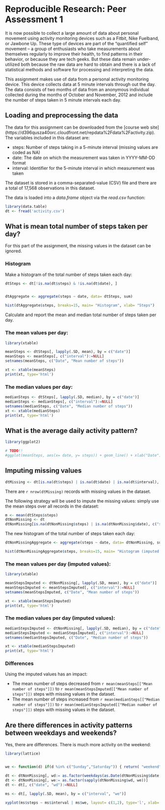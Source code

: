 # Reproducible Research: Peer Assessment 1

It is now possible to collect a large amount of data about personal movement using activity monitoring devices such as a Fitbit, Nike Fuelband, or Jawbone Up. These type of devices are part of the “quantified self” movement – a group of enthusiasts who take measurements about themselves regularly to improve their health, to find patterns in their behavior, or because they are tech geeks. But these data remain under-utilized both because the raw data are hard to obtain and there is a lack of statistical methods and software for processing and interpreting the data.

This assignment makes use of data from a personal activity monitoring device. This device collects data at 5 minute intervals through out the day. The data consists of two months of data from an anonymous individual collected during the months of October and November, 2012 and include the number of steps taken in 5 minute intervals each day.


## Loading and preprocessing the data

The data for this assignment can be downloaded from the [course web site]
(https://d396qusza40orc.cloudfront.net/repdata%2Fdata%2Factivity.zip). 
The variables included in this dataset are:

* steps: Number of steps taking in a 5-minute interval (missing values are coded as NA)
* date: The date on which the measurement was taken in YYYY-MM-DD format
* interval: Identifier for the 5-minute interval in which measurement was taken

The dataset is stored in a comma-separated-value (CSV) file and there are a total
of 17,568 observations in this dataset. 

The data is loaded into a *data.frame* object via the *read.csv* function:
```{r, echo=TRUE}
library(data.table)
dt <- fread('activity.csv')
```


## What is mean total number of steps taken per day?

For this part of the assignment, the missing values in the dataset can be ignored.

### Histogram

Make a histogram of the total number of steps taken each day:

```{r, echo=TRUE}
dtSteps <- dt[!is.na(dt$steps) & !is.na(dt$date), ]


dtAggregate <- aggregate(steps ~ date, data= dtSteps, sum)

hist(dtAggregate$steps, breaks=15, main= "Histogram", xlab= "Steps")
```

Calculate and report the mean and median total number of steps taken per day.

### The mean values per day: 

```{r, echo=TRUE, results='asis'}
library(xtable)

meanSteps <- dtSteps[, lapply(.SD, mean), by = c("date")]
meanSteps <- meanSteps[, c("interval"):=NULL]
setnames(meanSteps, c("Date", "Mean number of steps"))

xt <- xtable(meanSteps)
print(xt, type='html')
```

### The median values per day: 

```{r, echo=TRUE, results='asis'}
medianSteps <- dtSteps[, lapply(.SD, median), by = c("date")]
medianSteps <- medianSteps[, c("interval"):=NULL]
setnames(medianSteps, c("Date", "Median number of steps"))
xt <- xtable(medianSteps)
print(xt, type='html')
```


## What is the average daily activity pattern?

```{r, echo=TRUE}
library(ggplot2)

# TODO!!
#ggplot(meanSteps, aes(x= date, y= steps)) + geom_line() + xlab("Date") + ylab("Average Steps")

```


## Imputing missing values

```{r, echo=TRUE}
dtMissing <- dt[is.na(dt$steps) | is.na(dt$date) | is.na(dt$interval), ]
```

There are `r nrow(dtMissing)` records with missing values in the dataset.

The following strategy will be used to impute the missing values: simply use the
mean steps over all records in the dataset:

```{r, echo=TRUE}
m <- mean(dtSteps$steps)
dtNonMissing <- dt
dtNonMissing[is.na(dtNonMissing$steps) | is.na(dtNonMissing$date), c("steps")] <- as.integer(m)
```

The new histogram of the total number of steps taken each day:

```{r, echo=TRUE}
dtNonMissingAggregate <- aggregate(steps ~ date, data= dtNonMissing, sum)

hist(dtNonMissingAggregate$steps, breaks=15, main= "Histogram (imputed values)", xlab= "Steps")
```

### The mean values per day  (imputed values): 

```{r, echo=TRUE, results='asis'}
library(xtable)

meanStepsImputed <- dtNonMissing[, lapply(.SD, mean), by = c("date")]
meanStepsImputed <- meanStepsImputed[, c("interval"):=NULL]
setnames(meanStepsImputed, c("Date", "Mean number of steps"))

xt <- xtable(meanStepsImputed)
print(xt, type='html')
```

### The median values per day (imputed values): 

```{r, echo=TRUE, results='asis'}
medianStepsImputed <- dtNonMissing[, lapply(.SD, median), by = c("date")]
medianStepsImputed <- medianStepsImputed[, c("interval"):=NULL]
setnames(medianStepsImputed, c("Date", "Median number of steps"))

xt <- xtable(medianStepsImputed)
print(xt, type='html')
```

### Differences

Using the imputed values has an impact: 

* The mean number of steps decreased from
`r mean(meanSteps[["Mean number of steps"]])` to `r mean(meanStepsImputed[["Mean number of steps"]])` steps with missing values in the dataset. 
* The mean number of steps increased from
`r mean(medianSteps[["Median number of steps"]])` to `r mean(medianStepsImputed[["Median number of steps"]])` steps with missing values in the dataset. 

## Are there differences in activity patterns between weekdays and weekends?


Yes, there are differences. There is much more activity on the weekend:

```{r, echo=TRUE}
library(lattice)


we <- function(d) if(d %in% c("Sunday","Saturday")) { return( "weekend") } else {return ("weekday")}

dt <- dtNonMissing[, wd:= as.factor(weekdays(as.Date(dtNonMissing$date, format="%Y-%m-%d"))) ]
dt <- dtNonMissing[, we:= as.factor(sapply(dtNonMissing$wd, we))]
dt <- dt[, c("date", "wd"):=NULL]

ms <- dt[, lapply(.SD, mean), by = c("interval", "we")]

xyplot(ms$steps ~ ms$interval | ms$we, layout= c(1,2), type='l', xlab='Interval', ylab='Number of steps')
```